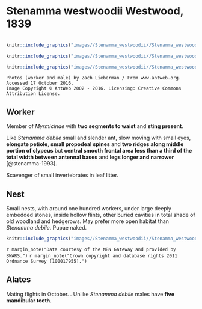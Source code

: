 # **Stenamma westwoodii** Westwood, 1839

```marginfigure
```

```r
knitr::include_graphics("images//Stenamma_westwoodii//Stenamma_westwoodii_head.jpg")
```

```r
knitr::include_graphics("images//Stenamma_westwoodii//Stenamma_westwoodii_male_head.jpg")
```

```r
knitr::include_graphics("images//Stenamma_westwoodii//Stenamma_westwoodii_side.jpg")
```

```block
Photos (worker and male) by Zach Lieberman / From www.antweb.org. Accessed 17 October 2016.
Image Copyright © AntWeb 2002 - 2016. Licensing: Creative Commons Attribution License.
```

## Worker
Member of *Myrmicinae* with **two segments to waist** and **sting present**.

Like *Stenamma debile* small and slender ant, slow moving with small eyes, **elongate petiole**, **small propodeal spines** and **two ridges along middle portion of clypeus** but **central smooth frontal area less than a third of the total width between antennal bases** and **legs longer and narrower** [@stenamma-1993].

Scavenger of small invertebrates in leaf litter.

## Nest
Small nests, with around one hundred workers, under large deeply embedded stones, inside hollow flints, other buried cavities in total shade of old woodland and hedgerows. May prefer more open habitat than *Stenamma debile*. Pupae naked.

```r
knitr::include_graphics("images//Stenamma_westwoodii//Stenamma_westwoodii_map.png")
```
`r margin_note("Data courtesy of the NBN Gateway and provided by BWARS.")`
`r margin_note("Crown copyright and database rights 2011 Ordnance Survey [100017955].")`

## Alates
Mating flights in October. . Unlike *Stenamma debile* males have **five mandibular teeth**.

\pagebreak